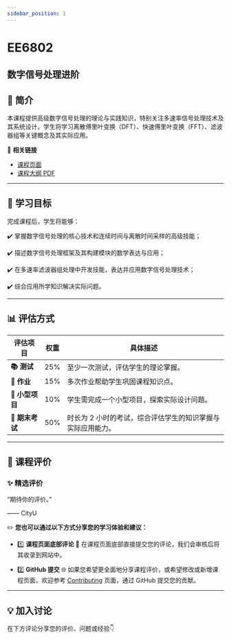 ```yaml
---
sidebar_position: 1
---
```


# EE6802
## 数字信号处理进阶

## **📘 简介**
本课程提供高级数字信号处理的理论与实践知识，特别关注多速率信号处理技术及其系统设计。学生将学习离散傅里叶变换（DFT）、快速傅里叶变换（FFT）、滤波器组等关键概念及其实际应用。

🔗 **相关链接**
- [课程页面](https://www.cityu.edu.hk/catalogue/pg/202526/course/EE6802.htm)
- [课程大纲 PDF](https://www.cityu.edu.hk/catalogue/pg/202526/course/EE6802.pdf)

---

## **🎯 学习目标**

完成课程后，学生将能够：

✔️ 掌握数字信号处理的核心技术和连续时间与离散时间采样的高级技能；

✔️ 描述数字信号处理框架及其构建模块的数学表达与应用；

✔️ 在多速率滤波器组处理中开发技能，表达并应用数字信号处理技术；

✔️ 综合应用所学知识解决实际问题。

---

## **📊 评估方式**

| **评估项目**           | **权重** | **具体描述**                                                                                       |
|-----------------------|---------|---------------------------------------------------------------------------------------------------|
| **📚 测试**            | 25%     | 至少一次测试，评估学生的理论掌握。                                                                |
| **📝 作业**           | 15%     | 多次作业帮助学生巩固课程知识点。                                                                   |
| **📝 小型项目**        | 10%     | 学生需完成一个小型项目，探索实际设计问题。                                                         |
| **📖 期末考试**       | 50%     | 时长为 2 小时的考试，综合评估学生的知识掌握与实际应用能力。                                         |

---

## **💬 课程评价**

### ✨ **精选评价**
<div className={commentStyles.commentBox}>
    <p className={commentStyles.commentText}>
        “期待你的评价。”
    </p>
    <p className={commentStyles.commentAuthor}>—— CityU</p>
</div>

✏️ **您也可以通过以下方式分享您的学习体验和建议：**

- 1️⃣ **课程页面底部评论**
💬 在课程页面底部直接提交您的评论，我们会审核后将其收录到网站中。

- 2️⃣ **GitHub 提交**
🌐 如果您希望更全面地分享课程评价，或希望修改或新增课程页面，欢迎参考 [Contributing](/contributing) 页面，通过 GitHub 提交您的贡献。

---

## **💡 加入讨论**

在下方评论分享您的评价、问题或经验👇
<Utterances />